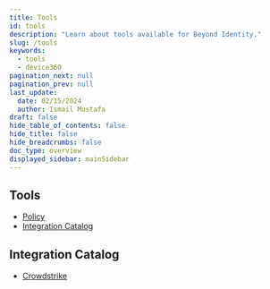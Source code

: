 ```yaml
---
title: Tools
id: tools
description: "Learn about tools available for Beyond Identity."
slug: /tools
keywords:
  - tools
  - device360
pagination_next: null
pagination_prev: null
last_update:
  date: 02/15/2024
  author: Ismail Mustafa
draft: false
hide_table_of_contents: false
hide_title: false
hide_breadcrumbs: false
doc_type: overview
displayed_sidebar: mainSidebar
---
```


## Tools

- [Policy](/docs/tools/policy)
- [Integration Catalog](/docs/tools/integration-catalog)

## Integration Catalog

- [Crowdstrike](/docs/tools/integration-catalog/crowdstrike)

